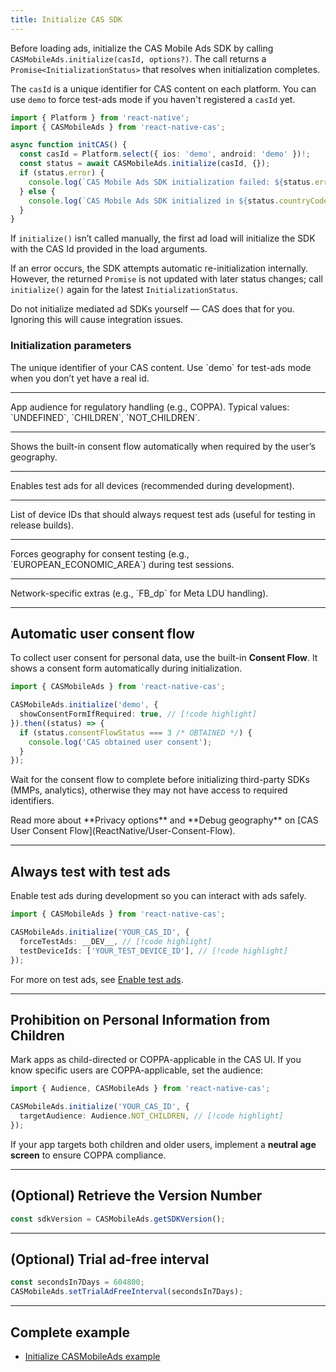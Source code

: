 ```yaml
---
title: Initialize CAS SDK
---
```

Before loading ads, initialize the CAS Mobile Ads SDK by calling `CASMobileAds.initialize(casId, options?)`. The call returns a `Promise<InitializationStatus>` that resolves when initialization completes.

The `casId` is a unique identifier for CAS content on each platform. You can use `demo` to force test-ads mode if you haven't registered a `casId` yet.

```ts
import { Platform } from 'react-native';
import { CASMobileAds } from 'react-native-cas';

async function initCAS() {
  const casId = Platform.select({ ios: 'demo', android: 'demo' })!;
  const status = await CASMobileAds.initialize(casId, {});
  if (status.error) {
    console.log(`CAS Mobile Ads SDK initialization failed: ${status.error}`);
  } else {
    console.log(`CAS Mobile Ads SDK initialized in ${status.countryCode} country`);
  }
}
```

If `initialize()` isn’t called manually, the first ad load will initialize the SDK with the CAS Id provided in the load arguments.

If an error occurs, the SDK attempts automatic re-initialization internally. However, the returned `Promise` is not updated with later status changes; call `initialize()` again for the latest `InitializationStatus`.

<Error>
Do not initialize mediated ad SDKs yourself — CAS does that for you.  
Ignoring this will cause integration issues.
</Error>

### Initialization parameters
<Property name="casId" type="string" required>
  The unique identifier of your CAS content. Use `demo` for test-ads mode when you don’t yet have a real id.
</Property>

---

<Property name="targetAudience" type="Audience" optional>
  App audience for regulatory handling (e.g., COPPA). Typical values: `UNDEFINED`, `CHILDREN`, `NOT_CHILDREN`.
</Property>

---

<Property name="showConsentFormIfRequired" type="boolean" optional>
  Shows the built-in consent flow automatically when required by the user’s geography.
</Property>

---

<Property name="forceTestAds" type="boolean" optional>
  Enables test ads for all devices (recommended during development).
</Property>

---

<Property name="testDeviceIds" type="string[]" optional>
  List of device IDs that should always request test ads (useful for testing in release builds).
</Property>

---

<Property name="debugGeography" type="PrivacyGeography" optional>
  Forces geography for consent testing (e.g., `EUROPEAN_ECONOMIC_AREA`) during test sessions.
</Property>

---

<Property name="mediationExtras" type="{ [key: string]: string }" optional>
  Network-specific extras (e.g., `FB_dp` for Meta LDU handling).
</Property>

---

## Automatic user consent flow
To collect user consent for personal data, use the built-in **Consent Flow**. It shows a consent form automatically during initialization.

```ts
import { CASMobileAds } from 'react-native-cas';

CASMobileAds.initialize('demo', {
  showConsentFormIfRequired: true, // [!code highlight]
}).then((status) => {
  if (status.consentFlowStatus === 3 /* OBTAINED */) {
    console.log('CAS obtained user consent');
  }
});
```

Wait for the consent flow to complete before initializing third-party SDKs (MMPs, analytics), otherwise they may not have access to required identifiers.

<Info>
Read more about **Privacy options** and **Debug geography** on  
[CAS User Consent Flow](ReactNative/User-Consent-Flow).
</Info>

---

## Always test with test ads
Enable test ads during development so you can interact with ads safely.

```ts
import { CASMobileAds } from 'react-native-cas';

CASMobileAds.initialize('YOUR_CAS_ID', {
  forceTestAds: __DEV__, // [!code highlight]
  testDeviceIds: ['YOUR_TEST_DEVICE_ID'], // [!code highlight]
});
```

For more on test ads, see [Enable test ads](ReactNative/Enabling-test-ads).

---

## Prohibition on Personal Information from Children
Mark apps as child-directed or COPPA-applicable in the CAS UI. If you know specific users are COPPA-applicable, set the audience:

```ts
import { Audience, CASMobileAds } from 'react-native-cas';

CASMobileAds.initialize('YOUR_CAS_ID', {
  targetAudience: Audience.NOT_CHILDREN, // [!code highlight]
});
```

If your app targets both children and older users, implement a **neutral age screen** to ensure COPPA compliance.

---

## (Optional) Retrieve the Version Number
```ts
const sdkVersion = CASMobileAds.getSDKVersion();
```

---

## (Optional) Trial ad-free interval
```ts
const secondsIn7Days = 604800;
CASMobileAds.setTrialAdFreeInterval(secondsIn7Days);
```

---

## Complete example
- [Initialize CASMobileAds example]()
